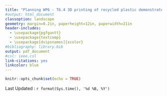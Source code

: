 ```yaml
---
title: "Planning WP6 - T6.4 3D printing of recycled plastic demonstrator"
#output: html_document
classoption: landscape
geometry: margin=0.2in, paperheight=12in, paperwidth=21in
header-includes:
  - \usepackage{pgfgantt}
  - \usepackage{textcomp}
  - \usepackage[dvipsnames]{xcolor}
#bibliography: library.bib
output: pdf_document
#csl: ieee.csl
link-citations: yes
linkcolor: blue
---
```


```r
knitr::opts_chunk$set(echo = TRUE)
```

 \ganttset{%
        calendar week text={%
            W\currentweek
        }%
    }


\begin{ganttchart}[vgrid, hgrid, 
   time slot format=isodate,
   time slot unit=day, 
   bar/.append style={fill=blue!50, rounded corners=3pt},
	newline shortcut=true,
	today={\the\year-\the\month-\the\day}, 
	today offset= .3,
	y unit chart=0.6cm,
	x unit = 0.11cm,
	bar label node/.append style={align=left},
	milestone/.append style={fill=blue, rounded corners=1pt},
	milestone label font=\color{blue} ]{2020-10-01}{2021-10-01}
	\gantttitlecalendar{year, month=shortname, week=1} \\

\ganttgroup[progress=5]{Smart Collector}{2020-10-01}{2021-07-29} \\ 

\ganttgroup{First Prototype}{2020-10-01}{2020-12-18} \\

   \ganttbar[progress=100]{Introduction au sujet }{2020-10-01}{2020-10-15}\\
   \ganttbar[progress=100]{First Tests (Electronical, Mechanical)}{2020-10-15}{2020-10-29}\\
   \ganttbar[progress=100]{API Code - V1}{2020-10-15}{2020-10-29}\\
   
   \ganttmilestone[name=Mile1]{Definition of electronical and Initial python code}{2020-10-31}\\ 
   

   \ganttbar[bar/.append style={fill=Lavender}, progress=100]{LF AFTER Cours}{2020-11-01}{2020-11-29}\\


   \ganttbar[progress=50]{Prototype V1}{2020-12-01}{2020-12-18}\\
   
   \ganttmilestone[name=Mile1]{Have 1 complete prototype}{2020-12-18} \ganttnewline
   \ganttbar[progress=10]{Documentation of Prototype}{2021-02-28}{2021-04-28}\\

\ganttgroup[progress=0]{Fabrication of 7 prototypes}{2021-01-01}{2021-02-28}   \\
   \ganttmilestone[name=Mile1]{Have 7 complete Prototypes}{2021-02-28} \\
   
\ganttgroup[progress=0]{Deployment Rives de Meurthe}{2021-03-01}{2021-09-01}   \\
   \ganttbar[progress=0]{Master IUVTT to Create the local Network?}{2021-03-01}{2021-05-29}\\

\ganttgroup[progress=0]{Test Foire International?}{2021-05-30}{2021-07-29} \\

   \ganttbar[progress=1]{Documentation Ind Eco., Actors mapping}{2021-05-01}{2021-09-01} \ganttnewline[thick, blue]  
   
   
% GIGABOT
\ganttgroup[progress=5]{Gigabot}{2020-10-01}{2021-07-29} \\ 
\ganttgroup[progress=100]{Admin}{2020-11-01}{2020-12-19} \\ 
   \ganttbar[name=T2, progress=100]{Admin documents in Teams}{2020-10-01}{2020-10-29}\\
   \ganttbar[name=T2, progress=100]{Reception of the machine}{2020-11-16}{2020-11-19}\\
   \ganttbar[name=T2, progress=50]{First trials with virgin}{2020-11-23}{2020-12-19}\\

   % Decembre      
   
\ganttgroup[progress=5]{Validation of Gigabot with virgin material}{2020-12-01}{2021-02-28} \\
   \ganttbar[name=T2, progress=40]{First improvements (Control)}{2020-12-03}{2020-12-18}\\
   \ganttbar[name=T2, progress=0]{Testing with students AFTER}{2021-01-15}{2021-01-18}\\


\ganttgroup[progress=0]{Validation of Gigabot with recycled PLA / HDPE}{2021-03-01}{2021-09-01} \\

   \ganttbar[progress=0]{Master M2 intro to INEDIT / Gigabot }{2021-03-01}{2021-03-15}\\
   \ganttbar[progress=0]{Literature on 3D Printing for furniture}{2021-03-15}{2021-03-30}\\
   \ganttbar[progress=0]{DoE for Quality printing for Gigabot}{2021-04-01}{2021-04-30}\\




   
   
   
   %\ganttlink{T1.1}{T1.2}
   %\ganttlink{T1.1}{T1.3}
   %\ganttlink{T1.1}{T1.4}
   %\ganttlink{T1.1}{T1.5}
   %\ganttlink{T1.4}{Mile1}


\end{ganttchart}

Last Updated :  `r format(Sys.time(), '%d %B, %Y')`

